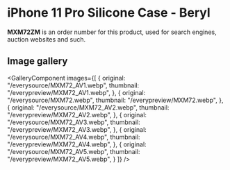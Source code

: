 
# iPhone 11 Pro Silicone Case - Beryl

<Callout type='info' emoji='👉🏻'>**MXM72ZM** is an order number for this product, used for search engines, auction websites and such.</Callout>

## Image gallery

<GalleryComponent
    images={[
      {
        original: "/everysource/MXM72_AV1.webp",
        thumbnail: "/everypreview/MXM72_AV1.webp",
      },
      {
        original: "/everysource/MXM72.webp",
        thumbnail: "/everypreview/MXM72.webp",
      },
      {
        original: "/everysource/MXM72_AV2.webp",
        thumbnail: "/everypreview/MXM72_AV2.webp",
      },
      {
        original: "/everysource/MXM72_AV3.webp",
        thumbnail: "/everypreview/MXM72_AV3.webp",
      },
      {
        original: "/everysource/MXM72_AV4.webp",
        thumbnail: "/everypreview/MXM72_AV4.webp",
      },
      {
        original: "/everysource/MXM72_AV5.webp",
        thumbnail: "/everypreview/MXM72_AV5.webp",
      }
    ]}
  />
